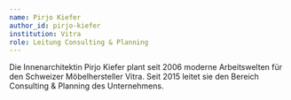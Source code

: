 ---
name: Pirjo Kiefer
author_id: pirjo-kiefer
institution: Vitra
role: Leitung Consulting & Planning
---

Die Innenarchitektin Pirjo Kiefer plant seit 2006 moderne Arbeitswelten für den Schweizer Möbelhersteller Vitra. Seit 2015 leitet sie den Bereich Consulting & Planning des Unternehmens.
